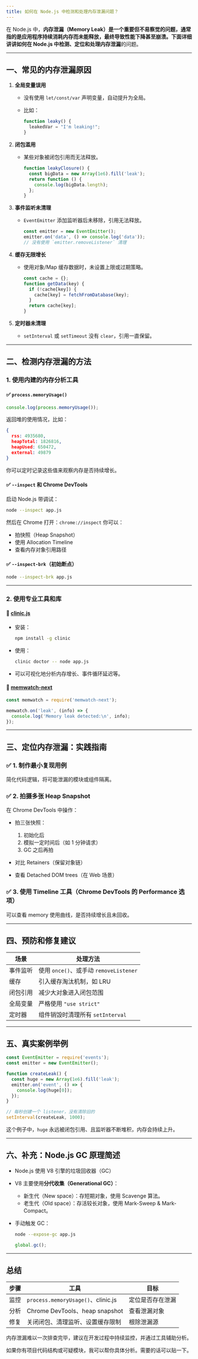 ```yaml
---
title: 如何在 Node.js 中检测和处理内存泄漏问题？
---
```


在 Node.js 中，**内存泄漏（Memory Leak）**是一个重要但不易察觉的问题，通常指的是应用程序持续消耗内存而未能释放，最终导致性能下降甚至崩溃。下面详细讲讲如何在 Node.js 中**检测、定位和处理内存泄漏**的问题。

---

## 一、常见的内存泄漏原因

1. **全局变量误用**

   * 没有使用 `let/const/var` 声明变量，自动提升为全局。
   * 比如：

     ```js
     function leaky() {
       leakedVar = "I'm leaking!";
     }
     ```

2. **闭包滥用**

   * 某些对象被闭包引用而无法释放。

     ```js
     function leakyClosure() {
       const bigData = new Array(1e6).fill('leak');
       return function () {
         console.log(bigData.length);
       };
     }
     ```

3. **事件监听未清理**

   * `EventEmitter` 添加监听器后未移除，引用无法释放。

     ```js
     const emitter = new EventEmitter();
     emitter.on('data', () => console.log('data'));
     // 没有使用 `emitter.removeListener` 清理
     ```

4. **缓存无限增长**

   * 使用对象/Map 缓存数据时，未设置上限或过期策略。

     ```js
     const cache = {};
     function getData(key) {
       if (!cache[key]) {
         cache[key] = fetchFromDatabase(key);
       }
       return cache[key];
     }
     ```

5. **定时器未清理**

   * `setInterval` 或 `setTimeout` 没有 `clear`，引用一直保留。

---

## 二、检测内存泄漏的方法

### 1. **使用内建的内存分析工具**

#### ✅ `process.memoryUsage()`

```js
console.log(process.memoryUsage());
```

返回堆的使用情况，比如：

```json
{
  rss: 4935680,
  heapTotal: 1826816,
  heapUsed: 650472,
  external: 49879
}
```

你可以定时记录这些值来观察内存是否持续增长。

#### ✅ `--inspect` 和 Chrome DevTools

启动 Node.js 带调试：

```bash
node --inspect app.js
```

然后在 Chrome 打开：`chrome://inspect`
你可以：

* 拍快照（Heap Snapshot）
* 使用 Allocation Timeline
* 查看内存对象引用路径

#### ✅ `--inspect-brk`（初始断点）

```bash
node --inspect-brk app.js
```

---

### 2. **使用专业工具和库**

#### 🔹 [clinic.js](https://clinicjs.org/)

* 安装：

  ```bash
  npm install -g clinic
  ```
* 使用：

  ```bash
  clinic doctor -- node app.js
  ```
* 可以可视化地分析内存增长、事件循环延迟等。

#### 🔹 [memwatch-next](https://www.npmjs.com/package/memwatch-next)

```js
const memwatch = require('memwatch-next');

memwatch.on('leak', (info) => {
  console.log('Memory leak detected:\n', info);
});
```

---

## 三、定位内存泄漏：实践指南

### ✅ 1. 制作最小复现用例

简化代码逻辑，将可能泄漏的模块或组件隔离。

### ✅ 2. 拍摄多张 Heap Snapshot

在 Chrome DevTools 中操作：

* 拍三张快照：

  1. 初始化后
  2. 模拟一定时间后（如 1 分钟请求）
  3. GC 之后再拍
* 对比 Retainers（保留对象链）
* 查看 Detached DOM trees（在 Web 场景）

### ✅ 3. 使用 Timeline 工具（Chrome DevTools 的 Performance 选项）

可以查看 memory 使用曲线，是否持续增长且未回收。

---

## 四、预防和修复建议

| 场景   | 处理方法                             |
| ---- | -------------------------------- |
| 事件监听 | 使用 `once()`、或手动 `removeListener` |
| 缓存   | 引入缓存淘汰机制，如 LRU                   |
| 闭包引用 | 减少大对象进入闭包范围                      |
| 全局变量 | 严格使用 `"use strict"`              |
| 定时器  | 组件销毁时清理所有 `setInterval`          |

---

## 五、真实案例举例

```js
const EventEmitter = require('events');
const emitter = new EventEmitter();

function createLeak() {
  const huge = new Array(1e6).fill('leak');
  emitter.on('event', () => {
    console.log(huge[0]);
  });
}

// 每秒创建一个 listener，没有清除旧的
setInterval(createLeak, 1000);
```

这个例子中，`huge` 永远被闭包引用、且监听器不断堆积，内存会持续上升。

---

## 六、补充：Node.js GC 原理简述

* Node.js 使用 V8 引擎的垃圾回收器（GC）
* V8 主要使用**分代收集（Generational GC）**：

  * 新生代（New space）：存短期对象，使用 Scavenge 算法。
  * 老生代（Old space）：存活较长对象，使用 Mark-Sweep & Mark-Compact。
* 手动触发 GC：

  ```bash
  node --expose-gc app.js
  ```

  ```js
  global.gc();
  ```

---

## 总结

| 步骤 | 工具                                | 目标       |
| -- | --------------------------------- | -------- |
| 监控 | `process.memoryUsage()`、clinic.js | 定位是否存在泄漏 |
| 分析 | Chrome DevTools、heap snapshot     | 查看泄漏对象   |
| 修复 | 关闭闭包、清理监听、设置缓存限制                  | 根除泄漏源    |

内存泄漏难以一次排查完毕，建议在开发过程中持续监控，并通过工具辅助分析。

如果你有项目代码结构或可疑模块，我可以帮你具体分析。需要的话可以贴一下。

